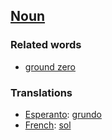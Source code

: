==[[Noun]]==

===Related words===
*[[ground zero]]

===Translations===
*[[Esperanto]]: [[grundo]]
*[[French]]: [[sol]]
